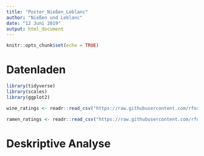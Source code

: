 ```yaml
---
title: "Poster_Nießen_Leblanc"
author: "Nießen und Leblanc"
date: "12 Juni 2019"
output: html_document
---
```


```r
knitr::opts_chunk$set(echo = TRUE)
```

# Datenladen 
```r
library(tidyverse)
library(scales)
library(ggplot2)

wine_ratings <- readr::read_csv("https://raw.githubusercontent.com/rfordatascience/tidytuesday/master/data/2019/2019-05-28/winemag-data-130k-v2.csv")

ramen_ratings <- readr::read_csv("https://raw.githubusercontent.com/rfordatascience/tidytuesday/master/data/2019/2019-06-04/ramen_ratings.csv")


```

# Deskriptive Analyse

```r




```